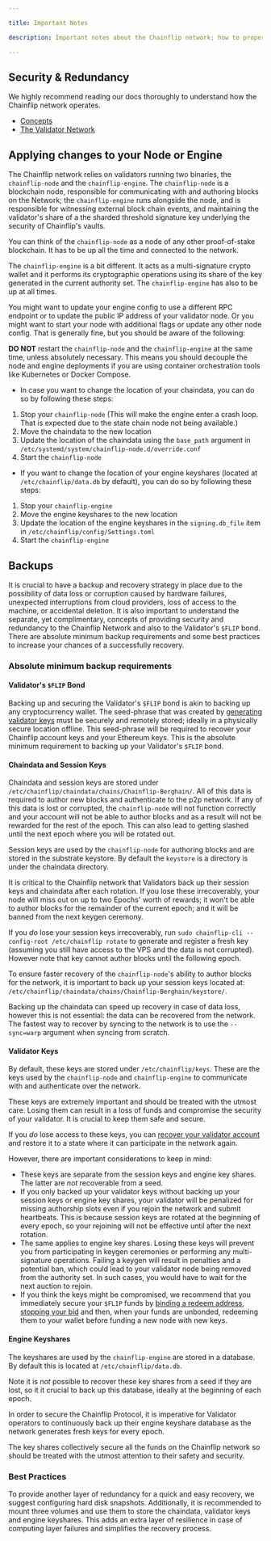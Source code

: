 ```yaml
---

title: Important Notes

description: Important notes about the Chainflip network; how to properly secure the Chainflip Protocol and Validators.

---
```



## Security & Redundancy

We highly recommend reading our docs thoroughly to understand how the Chainflip network operates.

- [Concepts](../../../concepts/welcome)
- [The Validator Network](../../../concepts/validator-network/the-state-chain)

## Applying changes to your Node or Engine

The Chainflip network relies on validators running two binaries, the `chainflip-node` and the `chainflip-engine`. The `chainflip-node` is a blockchain node, responsible for communicating with and authoring blocks on the Network; the `chainflip-engine` runs alongside the node, and is responsible for witnessing external block chain events, and maintaining the validator's share of a the sharded threshold signature key underlying the security of Chainflip's vaults.

You can think of the `chainflip-node` as a node of any other proof-of-stake blockchain. It has to be up all the time and connected to the network.

The `chainflip-engine` is a bit different. It acts as a multi-signature crypto wallet and it performs its cryptographic operations using its share of the key generated in the current authority set. The `chainflip-engine` has also to be up at all times.

You might want to update your engine config to use a different RPC endpoint or to update the public IP address of your validator node. Or you might want to start your node with additional flags or update any other node config. That is generally fine, but you should be aware of the following:


<Callout type="warning">

**DO NOT** restart the `chainflip-node` and the `chainflip-engine` at the same time, unless absolutely necessary. This means you should decouple the node and engine deployments if you are using container orchestration tools like Kubernetes or Docker Compose.

</Callout>

- In case you want to change the location of your chaindata, you can do so by following these steps:

1. Stop your `chainflip-node` (This will make the engine enter a crash loop. That is expected due to the state chain node not being available.)
2. Move the chaindata to the new location
3. Update the location of the chaindata using the `base_path` argument in `/etc/systemd/system/chainflip-node.d/override.conf`
4. Start the `chainflip-node`

- If you want to change the location of your engine keyshares (located at `/etc/chainflip/data.db` by default), you can do so by following these steps:

1. Stop your `chainflip-engine`
2. Move the engine keyshares to the new location
3. Update the location of the engine keyshares in the `signing.db_file` item in `/etc/chainflip/config/Settings.toml`
4. Start the `chainflip-engine`

## Backups

It is crucial to have a backup and recovery strategy in place due to the possibility of data loss or corruption caused by hardware failures, unexpected interruptions from cloud providers, loss of access to the machine, or accidental deletion. It is also important to understand the separate, yet complimentary, concepts of providing security and redundancy to the Chainflip Network and also to the Validator's `$FLIP` bond. There are absolute minimum backup requirements and some best practices to increase your chances of a successfully recovery.

### Absolute minimum backup requirements

#### Validator's `$FLIP` Bond

Backing up and securing the Validator's `$FLIP` bond is akin to backing up any cryptocurrency wallet. The seed-phrase that was created by [generating validator keys](keys#validator-keys) must be securely and remotely stored; ideally in a physically secure location offline. This seed-phrase will be required to recover your Chainflip account keys and your Ethereum keys. This is the absolute minimum requirement to backing up your Validator's `$FLIP` bond.

#### Chaindata and Session Keys

Chaindata and session keys are stored under `/etc/chainflip/chaindata/chains/Chainflip-Berghain/`. All of this data is required to author new blocks and authenticate to the p2p network. If any of this data is lost or corrupted, the `chainflip-node` will not function correctly and your account will not be able to author blocks and as a result will not be rewarded for the rest of the epoch. This can also lead to getting slashed until the next epoch where you will be rotated out.

Session keys are used by the `chainflip-node` for authoring blocks and are stored in the substrate keystore. By default the `keystore` is a directory is under the chaindata directory.

<Callout type="warning">

It is critical to the Chainflip network that Validators back up their session keys and chaindata after each rotation. If you lose these irrecoverably, your node will miss out on up to two Epochs' worth of rewards; it won't be able to author blocks for the remainder of the current epoch; and it will be banned from the next keygen ceremony.

If you *do* lose your session keys irrecoverably, run `sudo chainflip-cli --config-root /etc/chainflip rotate` to generate and register a fresh key (assuming you still have access to the VPS and the data is not corrupted). However note that key cannot author blocks until the following epoch.

</Callout>

To ensure faster recovery of the `chainflip-node`'s ability to author blocks for the network, it is important to back up your session keys located at: `/etc/chainflip/chaindata/chains/Chainflip-Berghain/keystore/`.

Backing up the chaindata can speed up recovery in case of data loss, however this is not essential: the data can be recovered from the network. The fastest way to recover by syncing to the network is to use the `--sync=warp` argument when syncing from scratch.

#### Validator Keys

By default, these keys are stored under `/etc/chainflip/keys`. These are the keys used by the `chainflip-node` and `chainflip-engine` to communicate with and authenticate over the network.

These keys are extremely important and should be treated with the utmost care. Losing them can result in a loss of funds and compromise the security of your validator. It is crucial to keep them safe and secure.

If you *do* lose access to these keys, you can [recover your validator account](keys#recovering-your-keys) and restore it to a state where it can participate in the network again.

However, there are important considerations to keep in mind:

- These keys are separate from the session keys and engine key shares. The latter are *not* recoverable from a seed.
- If you only backed up your validator keys without backing up your session keys or engine key shares, your validator will be penalized for missing authorship slots even if you rejoin the network and submit heartbeats. This is because session keys are rotated at the beginning of every epoch, so your rejoining will not be effective until after the next rotation.
- The same applies to engine key shares. Losing these keys will prevent you from participating in keygen ceremonies or performing any multi-signature operations. Failing a keygen will result in penalties and a potential ban, which could lead to your validator node being removed from the authority set. In such cases, you would have to wait for the next auction to rejoin.
- If you think the keys might be compromised, we recommend that you immediately secure your `$FLIP` funds by [binding a redeem address](../funding/advanced-account-management#redemption-execution-address-binding), [stopping your bid](../funding/funding-and-bidding#stop-bidding) and then, when your funds are unbonded, redeeming them to your wallet before funding a new node with new keys.

#### Engine Keyshares

The keyshares are used by the `chainflip-engine` are stored in a database. By default this is located at `/etc/chainflip/data.db`.

Note it is *not* possible to recover these key shares from a seed if they are lost, so it it crucial to back up this database, ideally at the beginning of each epoch.

<Callout type="warning">
In order to secure the Chainflip Protocol, it is imperative for Validator operators to continuously back up their engine keyshare database as the network generates fresh keys for every epoch.

The key shares collectively secure all the funds on the Chainflip network so should be treated with the utmost attention to their safety and security.
</Callout>

### Best Practices

To provide another layer of redundancy for a quick and easy recovery, we suggest configuring hard disk snapshots. Additionally, it is recommended to mount three volumes and use them to store the chaindata, validator keys and engine keyshares. This adds an extra layer of resilience in case of computing layer failures and simplifies the recovery process.
